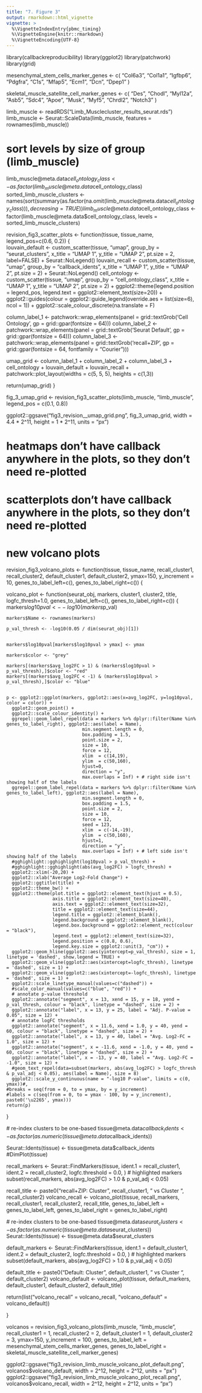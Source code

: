 ```yaml
---
title: "7. Figure 3"
output: rmarkdown::html_vignette
vignette: >
  %\VignetteIndexEntry{pbmc_timing}
  %\VignetteEngine{knitr::rmarkdown}
  %\VignetteEncoding{UTF-8}
---
```






library(callbackreproducibility)
library(ggplot2)
library(patchwork)
library(grid)

mesenchymal_stem_cells_marker_genes <- c(
  "Col6a3",
  "Col1a1",
  "Igfbp6",
  "Pdgfra",
  "C1s",
  "Mfap5",
  "Ecm1", 
  "Dcn",
  "Dpep1"
)

skeletal_muscle_satellite_cell_marker_genes <- c(
  "Des",
  "Chodl",
  "Myl12a",
  "Asb5",
  "Sdc4",
  "Apoe",
  "Musk",
  "Myf5",
  "Chrdl2",
  "Notch3"
)

limb_muscle <- readRDS("Limb_Musclecluster_results_seurat.rds")
limb_muscle <- Seurat::ScaleData(limb_muscle, features = rownames(limb_muscle))

# sort levels by size of group (limb_muscle)
limb_muscle@meta.data$cell_ontology_class <- as.factor(limb_muscle@meta.data$cell_ontology_class)
sorted_limb_muscle_clusters <- names(sort(summary(as.factor(na.omit(limb_muscle@meta.data$cell_ontology_class))), decreasing = TRUE))
limb_muscle@meta.data$cell_ontology_class <- factor(limb_muscle@meta.data$cell_ontology_class, levels = sorted_limb_muscle_clusters)





revision_fig3_scatter_plots <- function(tissue, tissue_name, legend_pos=c(0.6, 0.2)) {  
  louvain_default <- custom_scatter(tissue, "umap", group_by = "seurat_clusters", x_title = "UMAP 1", y_title = "UMAP 2", pt.size = 2, label=FALSE) + Seurat::NoLegend()
  louvain_recall <- custom_scatter(tissue, "umap", group_by = "callback_idents", x_title = "UMAP 1", y_title = "UMAP 2", pt.size = 2) + Seurat::NoLegend() 
  cell_ontology <- custom_scatter(tissue, "umap", group_by = "cell_ontology_class", x_title = "UMAP 1", y_title = "UMAP 2", pt.size = 2) + 
    ggplot2::theme(legend.position = legend_pos,
                   legend.text = ggplot2::element_text(size=20)) + 
    ggplot2::guides(colour = ggplot2::guide_legend(override.aes = list(size=6), ncol = 1)) + 
    ggplot2::scale_colour_discrete(na.translate = F)
  
  column_label_1 <- patchwork::wrap_elements(panel = grid::textGrob('Cell Ontology', gp = grid::gpar(fontsize = 64)))
  column_label_2 <- patchwork::wrap_elements(panel = grid::textGrob('Seurat Default', gp = grid::gpar(fontsize = 64)))
  column_label_3 <- patchwork::wrap_elements(panel = grid::textGrob('recall+ZIP', gp = grid::gpar(fontsize = 64, fontfamily = "Courier")))
  
  
  umap_grid <- column_label_1 + column_label_2 + column_label_3 +
    cell_ontology + louvain_default + louvain_recall +
    patchwork::plot_layout(widths = c(5, 5, 5),
                           heights = c(1,3))
  
  return(umap_grid)
}




fig_3_umap_grid <- revision_fig3_scatter_plots(limb_muscle, "limb_muscle", legend_pos = c(0.1, 0.8))

ggplot2::ggsave("fig3_revision__umap_grid.png", fig_3_umap_grid, width = 4.4 * 2^11, height = 1 * 2^11, units = "px")






# heatmaps don't have callback anywhere in the plots, so they don't need re-plotted

# scatterplots don't have callback anywhere in the plots, so they don't need re-plotted


# new volcano plots

revision_fig3_volcano_plots <- function(tissue, tissue_name,
                                        recall_cluster1, recall_cluster2,
                                        default_cluster1, default_cluster2,
                                        ymax=150,
                                        y_increment = 10,
                                        genes_to_label_left=c(),
                                        genes_to_label_right=c()) {
  
  volcano_plot <- function(seurat_obj, markers, cluster1, cluster2, title, logfc_thresh=1.0,
                           genes_to_label_left=c(),
                           genes_to_label_right=c()) {
    markers$log10pval <- -log10(markers$p_val)
    
    markers$Name <- rownames(markers)
    
    p_val_thresh <- -log10(0.05 / dim(seurat_obj)[1])
    
    
    markers$log10pval[markers$log10pval > ymax] <- ymax 
    
    markers$color <- "grey"
    
    markers[(markers$avg_log2FC > 1) & (markers$log10pval > p_val_thresh),]$color <- "red"
    markers[(markers$avg_log2FC < -1) & (markers$log10pval > p_val_thresh),]$color <- "blue"
    
    
    p <- ggplot2::ggplot(markers, ggplot2::aes(x=avg_log2FC, y=log10pval, color = color)) + 
      ggplot2::geom_point() +
      ggplot2::scale_colour_identity() +
      ggrepel::geom_label_repel(data = markers %>% dplyr::filter(Name %in% genes_to_label_right), ggplot2::aes(label = Name),
                                min.segment.length = 0,
                                box.padding = 1.5,
                                point.size = 2,
                                size = 10,
                                force = 12,
                                xlim  = c(14,19),
                                ylim  = c(50,160),
                                hjust=0,
                                direction = "y",
                                max.overlaps = Inf) + # right side isn't showing half of the labels
      ggrepel::geom_label_repel(data = markers %>% dplyr::filter(Name %in% genes_to_label_left), ggplot2::aes(label = Name),
                                min.segment.length = 0,
                                box.padding = 1.5,
                                point.size = 2,
                                size = 10,
                                force = 12,
                                seed = 123,
                                xlim  = c(-14,-19),
                                ylim  = c(50,160),
                                hjust=1,
                                direction = "y",
                                max.overlaps = Inf) + # left side isn't showing half of the labels
      #gghighlight::gghighlight(log10pval > p_val_thresh) + 
      #gghighlight::gghighlight(abs(avg_log2FC) > logfc_thresh) + 
      ggplot2::xlim(-20,20) + 
      ggplot2::xlab("Average Log2-Fold Change") +
      ggplot2::ggtitle(title) + 
      ggplot2::theme_bw() +
      ggplot2::theme(plot.title = ggplot2::element_text(hjust = 0.5),
                     axis.title = ggplot2::element_text(size=40),
                     axis.text = ggplot2::element_text(size=32),
                     title = ggplot2::element_text(size=44),
                     legend.title = ggplot2::element_blank(),
                     legend.background = ggplot2::element_blank(),
                     legend.box.background = ggplot2::element_rect(colour = "black"), 
                     legend.text = ggplot2::element_text(size=32),
                     legend.position = c(0.8, 0.6),
                     legend.key.size = ggplot2::unit(3, "cm")) +
      ggplot2::geom_hline(ggplot2::aes(yintercept=p_val_thresh), size = 1, linetype = 'dashed', show.legend = TRUE) +
      ggplot2::geom_vline(ggplot2::aes(xintercept=logfc_thresh), linetype = 'dashed', size = 1) +
      ggplot2::geom_vline(ggplot2::aes(xintercept=-logfc_thresh), linetype = 'dashed', size = 1) +
      ggplot2::scale_linetype_manual(values=c("dashed")) +
      #scale_color_manual(values=c("blue", "red")) +
      # annotate p-value threshold
      ggplot2::annotate("segment", x = 13, xend = 15, y = 18, yend = p_val_thresh, colour = "black", linetype = "dashed", size = 2) +
      ggplot2::annotate("label", x = 13, y = 25, label = "Adj. P-value = 0.05", size = 12) +
      # annotate logFC thresholds
      ggplot2::annotate("segment", x = 11.6, xend = 1.0, y = 40, yend = 60, colour = "black", linetype = "dashed", size = 2) +
      ggplot2::annotate("label", x = 13, y = 40, label = "Avg. Log2-FC = 1.0", size = 12) +
      ggplot2::annotate("segment", x = -11.6, xend = -1.0, y = 40, yend = 60, colour = "black", linetype = "dashed", size = 2) +
      ggplot2::annotate("label", x = -13, y = 40, label = "Avg. Log2-FC = -1.0", size = 12) +
      #geom_text_repel(data=subset(markers, abs(avg_log2FC) > logfc_thresh & p_val_adj < 0.05), aes(label = Name), size = 8)
      ggplot2::scale_y_continuous(name = "-log10 P-value", limits = c(0, ymax))#,
    #breaks = seq(from = 0, to = ymax, by = y_increment)
    #labels = c(seq(from = 0, to = ymax - 100, by = y_increment), paste0('\u2265', ymax)))
    return(p)
  }
  
  
  # re-index clusters to be one-based
  tissue@meta.data$callback_idents <- as.factor(as.numeric(tissue@meta.data$callback_idents))
  
  Seurat::Idents(tissue) <- tissue@meta.data$callback_idents
  #DimPlot(tissue)
  
  recall_markers <- Seurat::FindMarkers(tissue,
                                          ident.1 = recall_cluster1,
                                          ident.2 = recall_cluster2,
                                          logfc.threshold = 0.0,
  )
  # highlighted markers
  subset(recall_markers, abs(avg_log2FC) > 1.0 & p_val_adj < 0.05)
  
  recall_title <- paste0("recall+ZIP: Cluster ", recall_cluster1, " vs Cluster ", recall_cluster2)
  volcano_recall <- volcano_plot(tissue, recall_markers, recall_cluster1, recall_cluster2, recall_title,
                                   genes_to_label_left = genes_to_label_left, genes_to_label_right = genes_to_label_right)
  
  # re-index clusters to be one-based
  tissue@meta.data$seurat_clusters <- as.factor(as.numeric(tissue@meta.data$seurat_clusters))
  Seurat::Idents(tissue) <- tissue@meta.data$seurat_clusters
  
  default_markers <- Seurat::FindMarkers(tissue,
                                         ident.1 = default_cluster1,
                                         ident.2 = default_cluster2,
                                         logfc.threshold = 0.0,
  )
  # highlighted markers
  subset(default_markers, abs(avg_log2FC) > 1.0 & p_val_adj < 0.05)
  
  default_title <- paste0("Default: Cluster ", default_cluster1, " vs Cluster ", default_cluster2)
  volcano_default <- volcano_plot(tissue, default_markers, default_cluster1, default_cluster2, default_title)
  
  
  return(list("volcano_recall" = volcano_recall, "volcano_default" = volcano_default))
  
}


volcanos = revision_fig3_volcano_plots(limb_muscle, "limb_muscle", recall_cluster1 = 1,
                              recall_cluster2 = 2,
                              default_cluster1 = 1,
                              default_cluster2 = 3,
                              ymax=150,
                              y_increment = 100,
                              genes_to_label_left = mesenchymal_stem_cells_marker_genes,
                              genes_to_label_right = skeletal_muscle_satellite_cell_marker_genes)

ggplot2::ggsave("fig3_revision_limb_muscle_volcano_plot_default.png", volcanos$volcano_default, width = 2^12, height = 2^12, units = "px")
ggplot2::ggsave("fig3_revision_limb_muscle_volcano_plot_recall.png", volcanos$volcano_recall, width = 2^12,  height = 2^12, units = "px")
